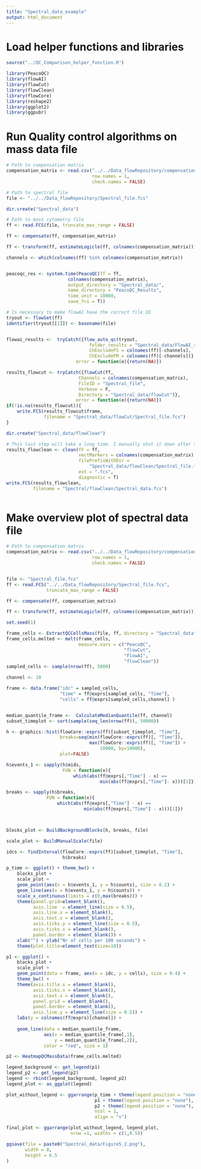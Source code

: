 ```yaml
---
title: "Spectral_data_example"
output: html_document
---
```



# Load helper functions and libraries
```r
source("../QC_Comparison_helper_function.R")

library(PeacoQC)
library(flowAI)
library(flowCut)
library(flowClean)
library(flowCore)
library(reshape2)
library(ggplot2)
library(ggpubr)

```


# Run Quality control algorithms on mass data file

```r

# Path to compensation matrix
compensation_matrix <- read.csv("../../Data_flowRepository/compensation_matrix_spectral_data.csv",
                                row.names = 1,
                                check.names = FALSE)

# Path to spectral file
file <- "../../Data_flowRepository/Spectral_file.fcs"

dir.create("Spectral_data")

# Path to mass cytometry file
ff <- read.FCS(file, truncate_max_range = FALSE)

ff <- compensate(ff, compensation_matrix)

ff <- transform(ff, estimateLogicle(ff, colnames(compensation_matrix)))

channels <- which(colnames(ff) %in% colnames(compensation_matrix))


peacoqc_res <- system.time(PeacoQC(ff = ff, 
                       colnames(compensation_matrix), 
                       output_directory = "Spectral_data/",
                       name_directory = "PeacoQC_Results",
                       time_unit = 10000,
                       save_fcs = T))

# Is necessary to make flowAI have the correct file ID
tryout <- flowSet(ff)
identifier(tryout[[1]]) <- basename(file)


flowai_results <-  tryCatch({flow_auto_qc(tryout,
                               folder_results = "Spectral_data/FlowAI_res",
                               ChExcludeFS = colnames(ff)[-channels],
                               ChExcludeFM = colnames(ff)[-channels])},
                          error = function(e){return(NA)})

results_flowcut <- tryCatch({flowCut(ff,
                           Channels = colnames(compensation_matrix),
                           FileID = "Spectral_file",
                           Verbose = F,
                           Directory = "Spectral_data/flowCut")},
                          error = function(e){return(NA)})
if(!is.na(results_flowcut)){
    write.FCS(results_flowcut$frame,
              filename = "Spectral_data/flowCut/Spectral_file.fcs")
}

dir.create("Spectral_data/flowClean")

# This last step will take a long time. I manually shut it down after two hours.
results_flowclean <- clean(fF = ff,
                           vectMarkers = colnames(compensation_matrix),
                           filePrefixWithDir =
                               "Spectral_data/flowClean/Spectral_file.fcs",
                           ext = ".fcs",
                           diagnostic = T)
write.FCS(results_flowclean,
          filename = "Spectral/flowClean/Spectral_data.fcs")



```

# Make overview plot of spectral data file

```r
    
# Path to compensation matrix
compensation_matrix <- read.csv("../../Data_flowRepository/compensation_matrix_spectral_data.csv",
                                row.names = 1,
                                check.names = FALSE)


file <- "Spectral_file.fcs"
ff <- read.FCS("../../Data_flowRepository/Spectral_file.fcs", 
               truncate_max_range = FALSE) 

ff <- compensate(ff, compensation_matrix)

ff <- transform(ff, estimateLogicle(ff, colnames(compensation_matrix)))

set.seed(1)

frame_cells <- ExtractQCCellsMass(file, ff, directory = "Spectral_data")
frame_cells.melted <- melt(frame_cells,
                           measure.vars = c("PeacoQC",
                                            "flowCut",
                                            "FlowAI",
                                            "flowClean"))
sampled_cells <- sample(nrow(ff), 5000)

channel <- 10

frame <- data.frame("idc" = sampled_cells,
                    "time" = ff@exprs[sampled_cells, "Time"],
                    "cells" = ff@exprs[sampled_cells,channel] )


median_quantile_frame <-  CalculateMedianQuantile(ff, channel)
subset_timeplot <- sort(sample(seq_len(nrow(ff)), 50000))

h <- graphics::hist(flowCore::exprs(ff)[subset_timeplot, "Time"],
                    breaks=seq(min(flowCore::exprs(ff)[, "Time"]),
                               max(flowCore::exprs(ff)[, "Time"]) +
                                   10000, by=10000),
                    plot=FALSE)

h$events_1 <- sapply(h$mids, 
                     FUN = function(x){
                         which(abs(ff@exprs[,"Time"] - x) == 
                                   min(abs(ff@exprs[,"Time"]- x)))[1]})

breaks <- sapply(h$breaks, 
               FUN = function(x){
                   which(abs(ff@exprs[,"Time"] - x) ==
                             min(abs(ff@exprs[,"Time"] - x)))[1]})



blocks_plot <- BuildBackgroundBlocks(h, breaks, file)

scale_plot <- BuildManualScale(file)

idcs <- findInterval(flowCore::exprs(ff)[subset_timeplot, "Time"], 
                     h$breaks)

p_time <- ggplot() + theme_bw() +
    blocks_plot + 
    scale_plot +
    geom_point(aes(x = h$events_1, y = h$counts), size = 0.2) +
    geom_line(aes(x = h$events_1, y = h$counts)) +
    scale_x_continuous(limits = c(0,max(breaks))) +
    theme(panel.grid=element_blank(),
          axis.line  = element_line(size = 0.5),
          axis.line.x = element_blank(),
          axis.text.x = element_blank(),
          axis.ticks.y = element_line(size = 0.5),
          axis.ticks.x = element_blank(),
          panel.border = element_blank()) +
    xlab("") + ylab("Nr of cells per 100 seconds") +
    theme(plot.title=element_text(size=10))

p1 <- ggplot() +
    blocks_plot +
    scale_plot +
    geom_point(data = frame, aes(x = idc, y = cells), size = 0.4) +
    theme_bw() +
    theme(axis.title.x = element_blank(),
          axis.ticks.x = element_blank(),
          axis.text.x = element_blank(),
          panel.grid = element_blank(),
          panel.border = element_blank(),
          axis.line.y = element_line(size = 0.5)) +
    labs(y = colnames(ff@exprs)[channel]) + 
    
    geom_line(data = median_quantile_frame,
              aes(x = median_quantile_frame[,1], 
                  y = median_quantile_frame[,2]),
              color = "red", size = 1)

p2 <- HeatmapQCMassData(frame_cells.melted)

legend_background <- get_legend(p1)
legend_p2 <- get_legend(p2)
legend <- rbind(legend_background, legend_p2)
legend_plot <- as_ggplot(legend)

plot_without_legend <- ggarrange(p_time + theme(legend.position = "none"), 
                                 p1 + theme(legend.position = "none"), 
                                 p2 + theme(legend.position = "none"), 
                                 ncol = 1, 
                                 align = "v")

final_plot <- ggarrange(plot_without_legend, legend_plot, 
                        nrow =1, widths = c(1,0.5))

ggsave(file = paste0("Spectral_data/Figure5_2.png"), 
       width = 8,
       height = 6.5
)



```



